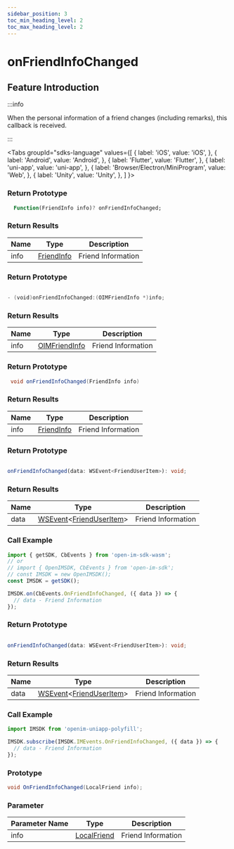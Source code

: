 ```yaml
---
sidebar_position: 3
toc_min_heading_level: 2
toc_max_heading_level: 2
---
```


# onFriendInfoChanged

## Feature Introduction

:::info

When the personal information of a friend changes (including remarks), this callback is received.

:::

<Tabs
groupId="sdks-language"
values={[
{ label: 'iOS', value: 'iOS', },
{ label: 'Android', value: 'Android', },
{ label: 'Flutter', value: 'Flutter', },
{ label: 'uni-app', value: 'uni-app', },
{ label: 'Browser/Electron/MiniProgram', value: 'Web', },
{ label: 'Unity', value: 'Unity', },
]
}>

<TabItem value="Flutter">

### Return Prototype

```dart showLineNumbers
  Function(FriendInfo info)? onFriendInfoChanged;
```

### Return Results

| Name | Type                                         | Description       |
| ---- | -------------------------------------------- | ----------------- |
| info | [FriendInfo](/class/relation/friendInfo.mdx) | Friend Information |

</TabItem>

<TabItem value="iOS">

### Return Prototype

```swift showLineNumbers

- (void)onFriendInfoChanged:(OIMFriendInfo *)info;

```

### Return Results

| Name | Type                                          | Description       |
| ---- | --------------------------------------------- | ----------------- |
| info | [OIMFriendInfo](/class/relation/friendInfo.mdx) | Friend Information |

</TabItem>

<TabItem value="Android">

### Return Prototype

```java showLineNumbers
 void onFriendInfoChanged(FriendInfo info)
```

### Return Results

| Name | Type                                         | Description       |
| ---- | -------------------------------------------- | ----------------- |
| info | [FriendInfo](/class/relation/friendInfo.mdx) | Friend Information |

</TabItem>

<TabItem value="Web">

### Return Prototype

```ts showLineNumbers

onFriendInfoChanged(data: WSEvent<FriendUserItem>): void;

```

### Return Results

| Name | Type                                                                              | Description       |
| ---- | --------------------------------------------------------------------------------- | ----------------- |
| data | [WSEvent](/class/response.mdx)<[FriendUserItem](/class/relation/friendInfo.mdx)> | Friend Information |

### Call Example

```js showLineNumbers
import { getSDK, CbEvents } from 'open-im-sdk-wasm';
// or
// import { OpenIMSDK, CbEvents } from 'open-im-sdk';
// const IMSDK = new OpenIMSDK();
const IMSDK = getSDK();

IMSDK.on(CbEvents.OnFriendInfoChanged, ({ data }) => {
  // data - Friend Information
});
```

</TabItem>

<TabItem value="uni-app">

### Return Prototype

```ts showLineNumbers

onFriendInfoChanged(data: WSEvent<FriendUserItem>): void;

```

### Return Results

| Name | Type                                                                              | Description       |
| ---- | --------------------------------------------------------------------------------- | ----------------- |
| data | [WSEvent](/class/response.mdx)<[FriendUserItem](/class/relation/friendInfo.mdx)> | Friend Information |

### Call Example

```js showLineNumbers
import IMSDK from 'openim-uniapp-polyfill';

IMSDK.subscribe(IMSDK.IMEvents.OnFriendInfoChanged, ({ data }) => {
  // data - Friend Information
});
```

</TabItem>

<TabItem value="Unity">

### Prototype 

```C# showLineNumbers
void OnFriendInfoChanged(LocalFriend info);
```

### Parameter 

| Parameter Name  | Type                                                | Description     |
| ---- | --------------------------------------------------- | -------- |
| info | [LocalFriend](/class/relation/friendInfo.mdx) | Friend Information |

</TabItem>

</Tabs>
